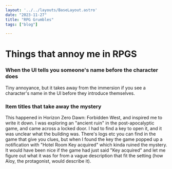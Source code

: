 ```yaml
---
layout: '../../layouts/BaseLayout.astro'
date: "2023-11-27"
title: "RPG Grumbles"
tags: ["blog"]

---
```




<DummyComponent />


# Things that annoy me in RPGS

### When the UI tells you someone's name before the character does

Tiny annoyance, but it takes away from the immersion if you see a character's name in the UI before they introduce themselves. 

### Item titles that take away the mystery 

This happened in Horizon Zero Dawn: Forbidden West, and inspired me to write it down. I was exploring an "ancient ruin" in the post-apocalyptic game, and came across a locked door. 
I had to find a key to open it, and it was unclear what the building was. There's logs etc you can find in the game that give you clues, but when I found the key the game popped up a notification 
with "Hotel Room Key acquired" which kinda ruined the mystery. It would have been nice if the game had just said "Key acquired" and let me figure out what it was for from a vague description 
that fit the setting (how Aloy, the protagonist, would describe it).